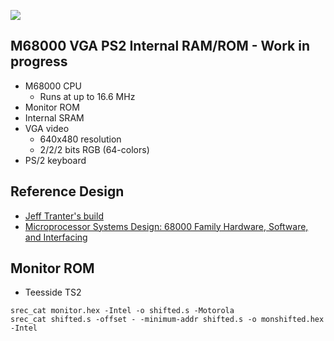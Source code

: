 <img src="http://land-boards.com/blwiki/images/3/35/RETRO-EP4CE15-P958-720PX.jpg"></img>

== M68000 VGA PS2 Internal RAM/ROM - Work in progress ==

* M68000 CPU
** Runs at up to 16.6 MHz
* Monitor ROM
* Internal SRAM
* VGA video
** 640x480 resolution
** 2/2/2 bits RGB (64-colors)
* PS/2 keyboard

== Reference Design ==

* [https://jefftranter.blogspot.com/2016/12/building-68000-single-board-computer.html Jeff Tranter's build]
* [https://www.amazon.com/Microprocessor-Systems-Design-Hardware-Interfacing/dp/0534948227/ref=sr_1_2?crid=21I1LHECUP26L&dchild=1&keywords=alan+clements&qid=1593949123&sprefix=alan+clemens%2Caps%2C167&sr=8-2 Microprocessor Systems Design: 68000 Family Hardware, Software, and Interfacing]

== Monitor ROM ==

* Teesside TS2

<pre>
srec_cat monitor.hex -Intel -o shifted.s -Motorola
srec_cat shifted.s -offset - -minimum-addr shifted.s -o monshifted.hex -Intel
</pre>
